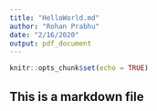 ```yaml
---
title: "HelloWorld.md"
author: "Rohan Prabhu"
date: "2/16/2020"
output: pdf_document
---
```


```r
knitr::opts_chunk$set(echo = TRUE)
```

## This is a markdown file
